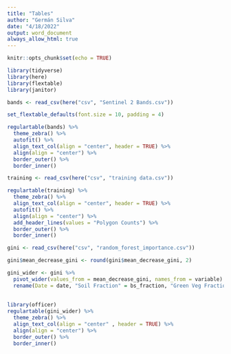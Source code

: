 ```yaml
---
title: "Tables"
author: "Germán Silva"
date: "4/18/2022"
output: word_document
always_allow_html: true
---
```


```r
knitr::opts_chunk$set(echo = TRUE)

library(tidyverse)
library(here)
library(flextable)
library(janitor)
```

```r
bands <- read_csv(here("csv", "Sentinel 2 Bands.csv"))

set_flextable_defaults(font.size = 10, padding = 4)

regulartable(bands) %>% 
  theme_zebra() %>% 
  autofit() %>% 
  align_text_col(align = "center", header = TRUE) %>% 
  align(align = "center") %>% 
  border_outer() %>% 
  border_inner()
```

```r
training <- read_csv(here("csv", "training data.csv"))

regulartable(training) %>% 
  theme_zebra() %>% 
  align_text_col(align = "center", header = TRUE) %>% 
  autofit() %>% 
  align(align = "center") %>% 
  add_header_lines(values = "Polygon Counts") %>% 
  border_outer() %>% 
  border_inner()
```

```r
gini <- read_csv(here("csv", "random_forest_importance.csv"))

gini$mean_decrease_gini <- round(gini$mean_decrease_gini, 2)

gini_wider <- gini %>% 
  pivot_wider(values_from = mean_decrease_gini, names_from = variable) %>% 
  rename(Date = date, "Soil Fraction" = bs_fraction, "Green Veg Fraction" = gv_fraction, "Senesced Fraction" = npv_fraction, "Subtidal Fraction" = subtidal_fraction, "Shade Fraction" = shade_fraction, "NDVI" = ndvi, "mARI" = mari, "Digital Terrain" = digital_terrain)
  
  
library(officer)  
regulartable(gini_wider) %>% 
  theme_zebra() %>% 
  align_text_col(align = "center" , header = TRUE) %>% 
  align(align = "center") %>% 
  border_outer() %>% 
  border_inner()
```

```r

```

